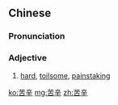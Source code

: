 ==Chinese==
{{zh-forms}}

===Pronunciation===
{{zh-pron
|m=kǔxīn
|cat=a
}}

===Adjective===
{{zh-adj}}

# [[hard]], [[toilsome]], [[painstaking]]

[[ko:苦辛]]
[[mg:苦辛]]
[[zh:苦辛]]